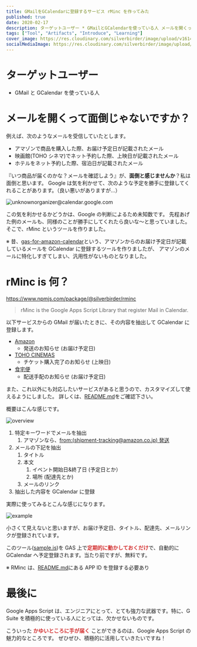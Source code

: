 ```yaml
---
title: GMailをGCalendarに登録するサービス rMinc を作ってみた
published: true
date: 2020-02-17
description: ターゲットユーザー * GMailとGCalendarを使っている人 メールを開くって面倒じゃないですか？ 例えば、次のようなメールを受信していたとします。* アマゾンで商品を購入した際、お届け予定日が記載されたメール * 映画館(TOHOシネマ)でネット予約した際、上映日が記載されたメール * ホテルをネット予約した際、宿泊日が記載されたメール
tags: ["Tool", "Artifacts", "Introduce", "Learning"]
cover_image: https://res.cloudinary.com/silverbirder/image/upload/v1614431016/silver-birder.github.io/blog/rMinc.png
socialMediaImage: https://res.cloudinary.com/silverbirder/image/upload/v1614431016/silver-birder.github.io/blog/rMinc.png
---
```



# ターゲットユーザー

- GMail と GCalendar を使っている人

# メールを開くって面倒じゃないですか？

例えば、次のようなメールを受信していたとします。

- アマゾンで商品を購入した際、お届け予定日が記載されたメール
- 映画館(TOHO シネマ)でネット予約した際、上映日が記載されたメール
- ホテルをネット予約した際、宿泊日が記載されたメール

『いつ商品が届くのかな？メールを確認しよう』が、**面倒と感じませんか**？私は面倒と思います。
Google は気を利かせて、次のような予定を勝手に登録してくれることがあります。（良い悪いがありますが...）

<Image
  src="https://res.cloudinary.com/silverbirder/image/upload/v1614431051/silver-birder.github.io/blog/unknownorganizer_google_calendar.png"
  width={680}
  height={820}
  layout="constrained"
  alt="unknownorganizer@calendar.google.com"
/>

この気を利かせるかどうかは、Google の判断によるため未知数です。
先程あげた例のメールも、同様のことが勝手にしてくれたら良いな〜と思っていました。
そこで、rMinc というツールを作りました。

※ 昔、[gas-for-amazon-calendar](https://github.com/silverbirder/gas-for-amazon-calendar)という、アマゾンからのお届け予定日が記載しているメールを GCalendar に登録するツールを作りましたが、
アマゾンのメールに特化しすぎてしまい、汎用性がないものとなりました。

# rMinc is 何？

https://www.npmjs.com/package/@silverbirder/rminc

> rMinc is the Google Apps Script Library that register Mail in Calendar.

以下サービスからの GMail が届いたときに、その内容を抽出して GCalendar に登録します。

- [Amazon](https://www.amazon.co.jp/)
  - 発送のお知らせ (お届け予定日)
- [TOHO CINEMAS](https://www.tohotheater.jp/)
  - チケット購入完了のお知らせ (上映日)
- [食宅便](https://shokutakubin.com/)
  - 配送手配のお知らせ (お届け予定日)

また、これ以外にも対応したいサービスがあると思うので、カスタマイズして使えるようにしました。
詳しくは、[README.md](https://github.com/silverbirder/rMinc/blob/master/README.md)をご確認下さい。

概要はこんな感じです。

<Image
  src="https://res.cloudinary.com/silverbirder/image/upload/v1581769421/rMinc/rMinc_overview.png"
  width={1852}
  height={1036}
  layout="constrained"
  alt="overview"
/>

1. 特定キーワードでメールを抽出
   1. アマゾンなら、[from:(shipment-tracking@amazon.co.jp) 発送](https://github.com/silverbirder/rMinc/blob/master/src/user/mailRule/amazonMailRule.ts#L61)
1. メールの下記を抽出
   1. タイトル
   1. 本文
      1. イベント開始日&終了日 (予定日とか）
      1. 場所 (配達先とか)
   1. メールのリンク
1. 抽出した内容を GCalendar に登録

実際に使ってみるとこんな感じになります。

<Image
  src="https://res.cloudinary.com/silverbirder/image/upload/v1581760683/rMinc/rMinc_sample.png"
  width={1854}
  height={1032}
  layout="constrained"
  alt="example"
/>

小さくて見えないと思いますが、お届け予定日、タイトル、配達先、メールリンクが登録されています。

このツール([sample.js](https://github.com/silverbirder/rMinc/blob/master/sample/sample.js))を GAS 上で<b><span style="color: #d32f2f">定期的に動かしておくだけ</span></b>で、自動的に GCalendar へ予定登録されます。当たり前ですが、無料です。

※ RMinc は、[README.md](https://github.com/silverbirder/rMinc/blob/master/README.md)にある APP ID を登録する必要あり

# 最後に

Google Apps Script は、エンジニアにとって、とても強力な武器です。特に、G Suite を積極的に使っている人にとっては、欠かせないものです。

こういった <b><span style="color: #d32f2f">かゆいところに手が届く</span></b> ことができるのは、Google Apps Script の魅力的なところです。
ぜひぜひ、積極的に活用していきたいですね！

